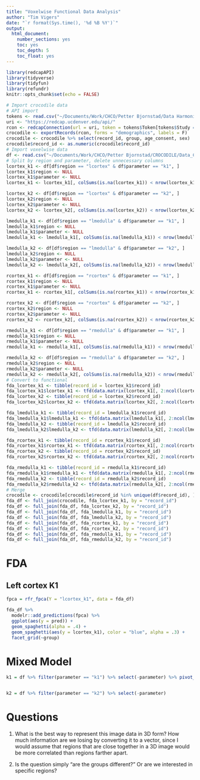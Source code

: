 ```yaml
---
title: "Voxelwise Functional Data Analysis"
author: "Tim Vigers"
date: "`r format(Sys.time(), '%d %B %Y')`"
output:
  html_document:
    number_sections: yes
    toc: yes
    toc_depth: 5
    toc_float: yes
---
```


```r
library(redcapAPI)
library(tidyverse)
library(tidyfun)
library(refundr)
knitr::opts_chunk$set(echo = FALSE)
```

```r
# Import crocodile data
# API import
tokens <- read.csv("~/Documents/Work/CHCO/Petter Bjornstad/Data Harmonization/api_tokens.csv")
uri <- "https://redcap.ucdenver.edu/api/"
rcon <- redcapConnection(url = uri, token = tokens$Token[tokens$Study == "CROCODILE"])
crocodile <- exportRecords(rcon, forms = "demographics", labels = F)
crocodile <- crocodile %>% select(record_id, group, age_consent, sex)
crocodile$record_id <- as.numeric(crocodile$record_id)
# Import voxelwise data
df <- read.csv("~/Documents/Work/CHCO/Petter Bjornstad/CROCODILE/Data_Cleaned/voxelwise_rows.csv")
# Split by region and parameter, delete unnecessary columns
lcortex_k1 <- df[df$region == "lcortex" & df$parameter == "k1", ]
lcortex_k1$region <- NULL
lcortex_k1$parameter <- NULL
lcortex_k1 <- lcortex_k1[, colSums(is.na(lcortex_k1)) < nrow(lcortex_k1)]

lcortex_k2 <- df[df$region == "lcortex" & df$parameter == "k2", ]
lcortex_k2$region <- NULL
lcortex_k2$parameter <- NULL
lcortex_k2 <- lcortex_k2[, colSums(is.na(lcortex_k2)) < nrow(lcortex_k2)]

lmedulla_k1 <- df[df$region == "lmedulla" & df$parameter == "k1", ]
lmedulla_k1$region <- NULL
lmedulla_k1$parameter <- NULL
lmedulla_k1 <- lmedulla_k1[, colSums(is.na(lmedulla_k1)) < nrow(lmedulla_k1)]

lmedulla_k2 <- df[df$region == "lmedulla" & df$parameter == "k2", ]
lmedulla_k2$region <- NULL
lmedulla_k2$parameter <- NULL
lmedulla_k2 <- lmedulla_k2[, colSums(is.na(lmedulla_k2)) < nrow(lmedulla_k2)]

rcortex_k1 <- df[df$region == "rcortex" & df$parameter == "k1", ]
rcortex_k1$region <- NULL
rcortex_k1$parameter <- NULL
rcortex_k1 <- rcortex_k1[, colSums(is.na(rcortex_k1)) < nrow(rcortex_k1)]

rcortex_k2 <- df[df$region == "rcortex" & df$parameter == "k2", ]
rcortex_k2$region <- NULL
rcortex_k2$parameter <- NULL
rcortex_k2 <- rcortex_k2[, colSums(is.na(rcortex_k2)) < nrow(rcortex_k2)]

rmedulla_k1 <- df[df$region == "rmedulla" & df$parameter == "k1", ]
rmedulla_k1$region <- NULL
rmedulla_k1$parameter <- NULL
rmedulla_k1 <- rmedulla_k1[, colSums(is.na(rmedulla_k1)) < nrow(rmedulla_k1)]

rmedulla_k2 <- df[df$region == "rmedulla" & df$parameter == "k2", ]
rmedulla_k2$region <- NULL
rmedulla_k2$parameter <- NULL
rmedulla_k2 <- rmedulla_k2[, colSums(is.na(rmedulla_k2)) < nrow(rmedulla_k2)]
# Convert to functional
fda_lcortex_k1 <- tibble(record_id = lcortex_k1$record_id)
fda_lcortex_k1$lcortex_k1 <- tfd(data.matrix(lcortex_k1[, 2:ncol(lcortex_k1)]))
fda_lcortex_k2 <- tibble(record_id = lcortex_k2$record_id)
fda_lcortex_k2$lcortex_k2 <- tfd(data.matrix(lcortex_k2[, 2:ncol(lcortex_k2)]))

fda_lmedulla_k1 <- tibble(record_id = lmedulla_k1$record_id)
fda_lmedulla_k1$lmedulla_k1 <- tfd(data.matrix(lmedulla_k1[, 2:ncol(lmedulla_k1)]))
fda_lmedulla_k2 <- tibble(record_id = lmedulla_k2$record_id)
fda_lmedulla_k2$lmedulla_k2 <- tfd(data.matrix(lmedulla_k2[, 2:ncol(lmedulla_k2)]))

fda_rcortex_k1 <- tibble(record_id = rcortex_k1$record_id)
fda_rcortex_k1$rcortex_k1 <- tfd(data.matrix(rcortex_k1[, 2:ncol(rcortex_k1)]))
fda_rcortex_k2 <- tibble(record_id = rcortex_k2$record_id)
fda_rcortex_k2$rcortex_k2 <- tfd(data.matrix(rcortex_k2[, 2:ncol(rcortex_k2)]))

fda_rmedulla_k1 <- tibble(record_id = rmedulla_k1$record_id)
fda_rmedulla_k1$rmedulla_k1 <- tfd(data.matrix(rmedulla_k1[, 2:ncol(rmedulla_k1)]))
fda_rmedulla_k2 <- tibble(record_id = rmedulla_k2$record_id)
fda_rmedulla_k2$rmedulla_k2 <- tfd(data.matrix(rmedulla_k2[, 2:ncol(rmedulla_k2)]))
# Merge
crocodile <- crocodile[crocodile$record_id %in% unique(df$record_id), ]
fda_df <- full_join(crocodile, fda_lcortex_k1, by = "record_id")
fda_df <- full_join(fda_df, fda_lcortex_k2, by = "record_id")
fda_df <- full_join(fda_df, fda_lmedulla_k1, by = "record_id")
fda_df <- full_join(fda_df, fda_lmedulla_k2, by = "record_id")
fda_df <- full_join(fda_df, fda_rcortex_k1, by = "record_id")
fda_df <- full_join(fda_df, fda_rcortex_k2, by = "record_id")
fda_df <- full_join(fda_df, fda_rmedulla_k1, by = "record_id")
fda_df <- full_join(fda_df, fda_rmedulla_k2, by = "record_id")
```

# FDA

## Left cortex K1

```r
fpca = rfr_fpca(Y = "lcortex_k1", data = fda_df)

fda_df %>% 
  modelr::add_predictions(fpca) %>% 
  ggplot(aes(y = pred)) + 
  geom_spaghetti(alpha = .4) + 
  geom_spaghetti(aes(y = lcortex_k1), color = "blue", alpha = .3) + 
  facet_grid(~group)
```

# Mixed Model

```r
k1 = df %>% filter(parameter == "k1") %>% select(-parameter) %>% pivot_longer(!record_id)


k2 = df %>% filter(parameter == "k2") %>% select(-parameter)
```

# Questions

1. What is the best way to represent this image data in 3D form? How much information are we losing by converting it to a vector, since I would assume that regions that are close together in a 3D image would be more correlated than regions farther apart.

2. Is the question simply "are the groups different?" Or are we interested in specific regions?
